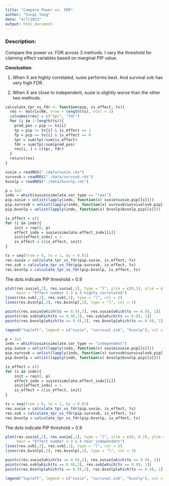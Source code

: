 ```yaml
---
title: "Compare Power vs. FDR"
author: "Yunqi Yang"
date: "4/7/2023"
output: html_document
---
```


### Description:

Compare the power vs. FDR across 3 methods. I vary the threshold for claiming effect variables based on marginal PIP value. 

**Conclustion**:

1. When X are highly correlated, susie performs best. And survival svb has very high FDR.

2. When X are close to independent, susie is slightly worse than the other two methods. 


```r
calculate_tpr_vs_fdr <- function(pip, is_effect, ts){
  res <- matrix(NA, nrow = length(ts), ncol = 2)
  colnames(res) = c("tpr", "fdr")
  for (i in 1:length(ts)){
    pred_pos = pip >= ts[i]
    tp = pip >= ts[i] & is_effect == 1
    fp = pip >= ts[i] & is_effect == 0
    tpr = sum(tp)/sum(is_effect)
    fdr = sum(fp)/sum(pred_pos)
    res[i, ] = c(tpr, fdr)
  }
  return(res)
}

```

```r
susie = readRDS("./data/susie.rds")
survsvb = readRDS("./data/survsvb.rds")
bvsnlp = readRDS("./data/bvsnlp.rds")
```

```r
p = 1e3
indx = which(susie$simulate.cor_type == "real")
pip.susie = unlist(lapply(indx, function(x) susie$susie.pip[[x]]))
pip.survsvb = unlist(lapply(indx, function(x) survsvb$survivalsvb.pip[[x]]))
pip.bvsnlp = unlist(lapply(indx, function(x) bvsnlp$bvsnlp.pip[[x]]))

is_effect = c()
for (i in indx){
    init = rep(0, p)
    effect_indx = susie$simulate.effect_indx[[i]]
    init[effect_indx] = 1
    is_effect = c(is_effect, init)
}

```

```r
ts = seq(from = 0, to = 1, by = 0.01)
res.susie = calculate_tpr_vs_fdr(pip.susie, is_effect, ts)
res.svb = calculate_tpr_vs_fdr(pip.survsvb, is_effect, ts)
res.bvsnlp = calculate_tpr_vs_fdr(pip.bvsnlp, is_effect, ts)
```

The dots indicate PIP threshold = 0.9
```r
plot(res.susie[,2], res.susie[,1], type = "l", xlim = c(0,1), ylim = c(0, 1), xlab = "FDR", ylab = "Power",
     main = "Effect number 1-3 & X highly correlated")
lines(res.svb[,2], res.svb[,1], type = "l", col = 2)
lines(res.bvsnlp[,2], res.bvsnlp[,1], type = "l", col = 3)

points(res.susie[which(ts == 0.9),2], res.susie[which(ts == 0.9), 1])
points(res.svb[which(ts == 0.9),2], res.svb[which(ts == 0.9), 1])
points(res.bvsnlp[which(ts == 0.9),2], res.bvsnlp[which(ts == 0.9), 1])

legend("topleft", legend = c("susie", "survival.svb", "bvsnlp"), col = c(1,2,3), lty = 1)
```


```r
p = 1e3
indx = which(susie$simulate.cor_type == "independent")
pip.susie = unlist(lapply(indx, function(x) susie$susie.pip[[x]]))
pip.survsvb = unlist(lapply(indx, function(x) survsvb$survivalsvb.pip[[x]]))
pip.bvsnlp = unlist(lapply(indx, function(x) bvsnlp$bvsnlp.pip[[x]]))

is_effect = c()
for (i in indx){
    init = rep(0, p)
    effect_indx = susie$simulate.effect_indx[[i]]
    init[effect_indx] = 1
    is_effect = c(is_effect, init)
}

```

```r
ts = seq(from = 0, to = 1, by = 0.01)
res.susie = calculate_tpr_vs_fdr(pip.susie, is_effect, ts)
res.svb = calculate_tpr_vs_fdr(pip.survsvb, is_effect, ts)
res.bvsnlp = calculate_tpr_vs_fdr(pip.bvsnlp, is_effect, ts)
```

The dots indicate PIP threshold = 0.9
```r
plot(res.susie[,2], res.susie[,1], type = "l", xlim = c(0, 0.2), ylim = c(0, 1), xlab = "FDR", ylab = "Power",
     main = "Effect number 1-3 & X near independent")
lines(res.svb[,2], res.svb[,1], type = "l", col = 2)
lines(res.bvsnlp[,2], res.bvsnlp[,1], type = "l", col = 3)

points(res.susie[which(ts == 0.9),2], res.susie[which(ts == 0.9), 1])
points(res.svb[which(ts == 0.9),2], res.svb[which(ts == 0.9), 1])
points(res.bvsnlp[which(ts == 0.9),2], res.bvsnlp[which(ts == 0.9), 1])

legend("topleft", legend = c("susie", "survival.svb", "bvsnlp"), col = c(1,2,3), lty = 1)
```
